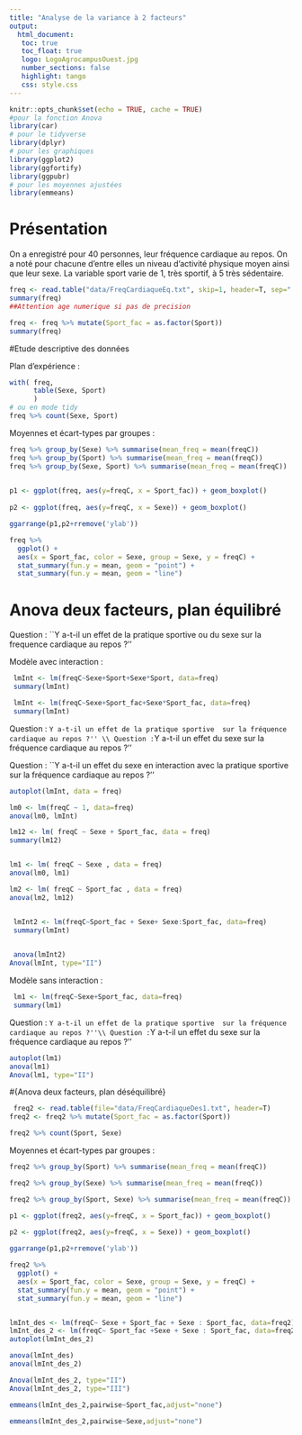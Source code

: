 ```yaml
---
title: "Analyse de la variance à 2 facteurs"
output: 
  html_document:
   toc: true
   toc_float: true
   logo: LogoAgrocampusOuest.jpg
   number_sections: false
   highlight: tango
   css: style.css
---
```


```r
knitr::opts_chunk$set(echo = TRUE, cache = TRUE)
#pour la fonction Anova
library(car)
# pour le tidyverse
library(dplyr)
# pour les graphiques
library(ggplot2) 
library(ggfortify)
library(ggpubr)
# pour les moyennes ajustées
library(emmeans) 
```


 
# Présentation

On a enregistré pour 40 personnes, leur fréquence cardiaque au repos. On a noté pour chacune d'entre elles un niveau d'activité physique moyen ainsi que leur sexe. La variable sport varie de 1, très sportif, à 5 très sédentaire.

```r
freq <- read.table("data/FreqCardiaqueEq.txt", skip=1, header=T, sep=" ") 
summary(freq)
##Attention age numerique si pas de precision

freq <- freq %>% mutate(Sport_fac = as.factor(Sport))
summary(freq)
```

#Etude descriptive des données

Plan d'expérience :
```r

with( freq,
      table(Sexe, Sport)
      )
# ou en mode tidy
freq %>% count(Sexe, Sport)
```



Moyennes et écart-types par groupes :

```r
freq %>% group_by(Sexe) %>% summarise(mean_freq = mean(freqC))
freq %>% group_by(Sport) %>% summarise(mean_freq = mean(freqC))
freq %>% group_by(Sexe, Sport) %>% summarise(mean_freq = mean(freqC))

  
p1 <- ggplot(freq, aes(y=freqC, x = Sport_fac)) + geom_boxplot()
  
p2 <- ggplot(freq, aes(y=freqC, x = Sexe)) + geom_boxplot()

ggarrange(p1,p2+rremove('ylab'))

freq %>% 
  ggplot() +
  aes(x = Sport_fac, color = Sexe, group = Sexe, y = freqC) +
  stat_summary(fun.y = mean, geom = "point") +
  stat_summary(fun.y = mean, geom = "line")
```

# Anova deux facteurs, plan équilibré
Question : ``Y a-t-il un effet de la pratique sportive ou du sexe sur la frequence cardiaque au repos ?''


Modèle avec interaction :
```r
 lmInt <- lm(freqC~Sexe+Sport+Sexe*Sport, data=freq)
 summary(lmInt)
```

```r
 lmInt <- lm(freqC~Sexe+Sport_fac+Sexe*Sport_fac, data=freq)
 summary(lmInt)
```

Question : ``Y a-t-il un effet de la pratique sportive  sur la fréquence cardiaque au repos ?'' \\
Question : ``Y a-t-il un effet du sexe  sur la fréquence cardiaque au repos ?''

Question : ``Y a-t-il un effet du sexe en interaction avec la pratique sportive sur la fréquence cardiaque au repos ?''
```r
autoplot(lmInt, data = freq)

lm0 <- lm(freqC ~ 1, data=freq)
anova(lm0, lmInt)

lm12 <- lm( freqC ~ Sexe + Sport_fac, data = freq)
summary(lm12)


lm1 <- lm( freqC ~ Sexe , data = freq)
anova(lm0, lm1)

lm2 <- lm( freqC ~ Sport_fac , data = freq)
anova(lm2, lm12)


 lmInt2 <- lm(freqC~Sport_fac + Sexe+ Sexe:Sport_fac, data=freq)
 summary(lmInt)

 
 anova(lmInt2)
Anova(lmInt, type="II")
```







Modèle sans interaction :

```r
 lm1 <- lm(freqC~Sexe+Sport_fac, data=freq)
 summary(lm1)

```

Question : ``Y a-t-il un effet de la pratique sportive  sur la fréquence cardiaque au repos ?''\\
Question : ``Y a-t-il un effet du sexe  sur la fréquence cardiaque au repos ?''

```r
autoplot(lm1)
anova(lm1)
Anova(lm1, type="II")
```



#{Anova deux facteurs, plan déséquilibré}

```r
 freq2 <- read.table(file="data/FreqCardiaqueDes1.txt", header=T)
freq2 <- freq2 %>% mutate(Sport_fac = as.factor(Sport))

freq2 %>% count(Sport, Sexe) 
```

Moyennes et écart-types par groupes :

```r
freq2 %>% group_by(Sport) %>% summarise(mean_freq = mean(freqC)) 

freq2 %>% group_by(Sexe) %>% summarise(mean_freq = mean(freqC)) 

freq2 %>% group_by(Sport, Sexe) %>% summarise(mean_freq = mean(freqC)) 
```


```r
p1 <- ggplot(freq2, aes(y=freqC, x = Sport_fac)) + geom_boxplot()
  
p2 <- ggplot(freq2, aes(y=freqC, x = Sexe)) + geom_boxplot()

ggarrange(p1,p2+rremove('ylab'))

freq2 %>% 
  ggplot() +
  aes(x = Sport_fac, color = Sexe, group = Sexe, y = freqC) +
  stat_summary(fun.y = mean, geom = "point") +
  stat_summary(fun.y = mean, geom = "line")

```





```r
```

```r
lmInt_des <- lm(freqC~ Sexe + Sport_fac + Sexe : Sport_fac, data=freq2)
lmInt_des_2 <- lm(freqC~ Sport_fac +Sexe + Sexe : Sport_fac, data=freq2)
autoplot(lmInt_des_2)

anova(lmInt_des)
anova(lmInt_des_2)

Anova(lmInt_des_2, type="II")
Anova(lmInt_des_2, type="III")

emmeans(lmInt_des_2,pairwise~Sport_fac,adjust="none")

emmeans(lmInt_des_2,pairwise~Sexe,adjust="none")
```

